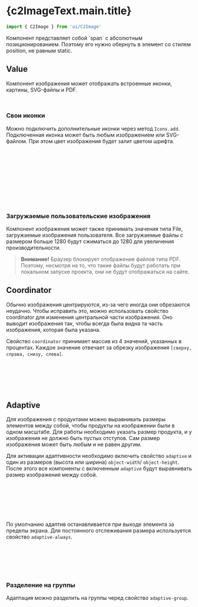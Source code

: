 


<Meta of={Image}/>

# {c2ImageText.main.title}

<Subtitle children={c2ImageText.main.description.main}/>

```js
import { C2Image } from 'ui/C2Image'
```

<Canvas of={Image.Image}/>
<Controls of={Image.Image}/>
Компонент представляет собой `span` с абсолютным позиционированием.
Поэтому его нужно обернуть в элемент со стилем position, не равным static.

## Value
Компонент изображения может отображать встроенные иконки, картины, SVG-файлы и PDF.

```html
<c2-image value="[string | File]"/>
```

<Canvas of={Image.Value}/>

### Свои иконки
Можно подключить дополнительные иконки через метод `Icons.add`.
Подключенная иконка может быть любым изображением или SVG-файлом.
При этом цвет изображения будет залит цветом шрифта.

```js
// component.vue
<script setup lang="ts">
import { Icons } from 'ui'

Icons.add('name-icon', 'path')
</script>

<template>
  <c2-image value="name-icon"/>
</template>
```

<Canvas of={Image.ValueIcon}/>

### Загружаемые пользовательские изображения
Компонент изображения может также принимать значения типа File, загружаемые изображения пользователя.
Все загружаемые файлы с размером больше 1280 будут сжиматься до 1280 для увеличения производительности.
<Canvas of={Image.ValueUnloaded}/>
> **Внимание!** Браузер блокирует отображение файлов типа PDF. Поэтому, несмотря на то, что такие
  файлы будут работать при локальном запуске проекта, они не будут отображаться на сайте.

## Coordinator
Обычно изображения центрируются, из-за чего иногда они обрезаются неудачно.
Чтобы исправить это, можно использовать свойство coordinator для изменения центральной части изображения.
Оно выводит изображения так, чтобы всегда была видна та часть изображения, которая была указана.

Свойство `coordinator` принимает массив из 4 значений, указанных в процентах.
Каждое значение отвечает за обрезку изображения `[сверху, справа, снизу, слева]`.

```html
<c2-image
  ...
  :coordinator="[Array<[number, number, number, number]>]"
  ...
/>
```

<Canvas of={Image.Coordinator}/>

## Adaptive
Для изображения с продуктами можно выравнивать размеры элементов между собой,
чтобы продукты на изображении были в одном масштабе.
Для работы необходимо указать размер продукта, и у изображения не должно быть пустых отступов.
Сам размер изображения может быть любым и не равен другим.

Для активации адаптивности необходимо включить свойство `adaptive` и один из размеров (высота или ширина) `object-width`/ `object-height`.
После этого все компоненты с включенным `adaptive` будут выравнивать размер изображения между собой.

```html
<c2-image
  adaptive
  :value="[string]"
  :object-width="[number]"
  :object-height="[number]"
/>
```

<Canvas of={Image.Adaptive}/>

По умолчанию адаптив останавливается при выходе элемента за пределы экрана.
Для постоянного отслеживания размера используется свойство `adaptive-always`.

```html
<c2-image
  ...
  :adaptive-always="[boolean]"
  ...
/>
```

### Разделение на группы
Адаптация можно разделить на группы черед свойство `adaptive-group`.

```html
<c2-image
  ...
  :adaptive-group="[string]"
  ...
/>
```

<Canvas of={Image.AdaptiveGroup}/>

